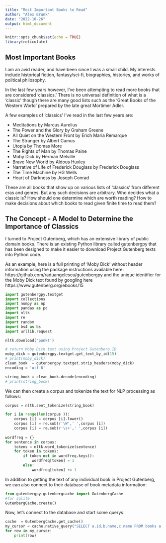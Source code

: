 ```yaml
---
title: "Most Important Books to Read"
author: "Alex Brunk"
date: "2022-10-26"
output: html_document
---
```


```r
knitr::opts_chunk$set(echo = TRUE)
library(reticulate)
```

## Most Important Books

I am an avid reader, and have been since I was a small child. My interests include historical fiction, fantasy/sci-fi, biographies, histories, and works of political philosophy. 

In the last few years however, I've been attempting to read more books that are considered 'classics.' There is no universal definition of what is a 'classic' though there are many good lists such as the 'Great Books of the Western World' prepared by the late great Mortimer Adler. 

A few examples of 'classics' I've read in the last few years are:

* Meditations by Marcus Aurelius
* The Power and the Glory by Graham Greene
* All Quiet on the Western Front by Erich Maria Remarque
* The Stranger by Albert Camus
* Utopia by Thomas More
* The Rights of Man by Thomas Paine
* Moby Dick by Herman Melville
* Brave New World by Aldous Huxley
* Narrative of Life of Frederick Douglass by Frederick Douglass
* The Time Machine by HG Wells
* Heart of Darkness by Joseph Conrad

These are all books that show up on various lists of 'classics' from different eras and genres. But any such decisions are arbitrary. Who decides what a classic is? How should one determine which are worth reading? How to make decisions about which books to read given finite time to read them?

## The Concept - A Model to Determine the Importance of Classics

I turned to Project Gutenberg, which has an extensive library of public domain books. There is an existing Python library called gutenbergpy that has been designed to make it easier to download Project Gutenberg texts into Python code.

As an example, here is a full printing of 'Moby Dick' without header information using the package instructions available here: https://github.com/raduangelescu/gutenbergpy and the unique identifier for the Moby Dick text found by googling here https://www.gutenberg.org/ebooks/15

```python
import gutenbergpy.textget
import collections
import numpy as np
import pandas as pd
import nltk  
import re
import random
import bs4 as bs
import urllib.request 

nltk.download('punkt')

# return Moby Dick text using Project Gutenberg ID
moby_dick = gutenbergpy.textget.get_text_by_id(15)
# print(moby_dick)
clean_book  = gutenbergpy.textget.strip_headers(moby_dick)
encoding = 'utf-8'

string_book = clean_book.decode(encoding)
# print(string_book)

```

We can then create a corpus and tokenize the text for NLP processing as follows:

```python
corpus = nltk.sent_tokenize(string_book)

for i in range(len(corpus )):
    corpus [i] = corpus [i].lower()
    corpus [i] = re.sub(r'\W',' ',corpus [i])
    corpus [i] = re.sub(r'\s+',' ',corpus [i])
    
wordfreq = {}
for sentence in corpus:
    tokens = nltk.word_tokenize(sentence)
    for token in tokens:
        if token not in wordfreq.keys():
            wordfreq[token] = 1
        else:
            wordfreq[token] += 1

```

In addition to getting the text of any individual book in Project Gutenberg, we can also connect to their database of book metadata information:

```python
from gutenbergpy.gutenbergcache import GutenbergCache
#for sqlite
GutenbergCache.create()
```

Now, let's connect to the database and start some querys.

```python
cache  = GutenbergCache.get_cache()
my_cursor = cache.native_query("SELECT a.id,b.name,c.name FROM books a inner join titles b on a.id = b.id inner join authors c on a.id = c.id where a.id = 15")
for row in my_cursor:
    print(row)
```



```python

```
